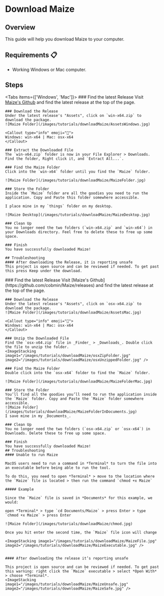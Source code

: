 
# Download Maize

## Overview

This guide will help you download Maize to your computer.

## Requirements 📋

- Working Windows or Mac computer.

## Steps

<Tabs items={['Windows', 'Mac']}>
<Tab>
<Steps>
    ### Find the latest Release
    Visit [Maize's Github](https://github.com/cobmin/Maize/releases) and find the latest release at the top of the page.

    ### Download the Release
    Under the latest release's "Assets", click on `win-x64.zip` to download the package.  
    ![Maize Folder](/images/tutorials/downloadMaize/AssetsWindows.jpg)

    <Callout type="info" emoji="📘">
    Windows: win-x64 | Mac: osx-x64
    </Callout>

    ### Extract the Downloaded File
    The `win-x64.zip` folder is now in your File Explorer > Downloads. Find the folder, Right click it, and `Extract All...`.

    ### Find the Maize Folder
    Click into the `win-x64` folder until you find the `Maize` folder.

    ![Maize Folder](/images/tutorials/downloadMaize/MaizeFolder.jpg)

    ### Store the Folder
    Inside the `Maize` folder are all the goodies you need to run the application. Copy and Paste this folder somewhere accessible. 
    
    I place mine in my `things` folder on my desktop.
    
    ![Maize Desktop](/images/tutorials/downloadMaize/MaizeDesktop.jpg)
    
    ### Clean Up
    You no longer need the two folders (`win-x64.zip` and `win-x64`) in your Downloads directory. Feel free to delete these to free up some space.
    
    ### Finish
    You have successfully downloaded Maize! 

    ## Troubleshooting
    #### After downloading the Release, it is reporting unsafe
    This project is open source and can be reviewed if needed. To get past this press Keep under the download.

<ImageStacking image1="/images/tutorials/downloadMaize/KeepFile.jpg" image2="/images/tutorials/downloadMaize/KeepFileTwo.jpg" />

</Steps>
</Tab>

<Tab>
<Steps>
    ### Find the latest Release
    Visit [Maize's Github](https://github.com/cobmin/Maize/releases) and find the latest release at the top of the page.

    ### Download the Release
    Under the latest release's "Assets", click on `osx-x64.zip` to download the package.
    ![Maize Folder](/images/tutorials/downloadMaize/AssetsMac.jpg)

    <Callout type="info" emoji="📘">
    Windows: win-x64 | Mac: osx-x64
    </Callout>

    ### Unzip the Downloaded File
    Find the `osx-x64.zip` file in _Finder_ > _Downloads_. Double click the file to unzip the folder.
    <ImageStacking image1="/images/tutorials/downloadMaize/osxZipFolder.jpg" image2="/images/tutorials/downloadMaize/osxUnzippedFolder.jpg" />

    ### Find the Maize Folder
    Double click into the `osx-x64` folder to find the `Maize` folder.

    ![Maize Folder](/images/tutorials/downloadMaize/MaizeFolderMac.jpg)

    ### Store the Folder
    You’ll find all the goodies you’ll need to run the application inside the `Maize` folder. Copy and Paste the `Maize` folder somewhere accessible. 
    ![Maize Folder](/images/tutorials/downloadMaize/MaizeFolderInDocuments.jpg)
    I save mine in my _Documents_.
        
    ### Clean Up
    You no longer need the two folders (`osx-x64.zip` or `osx-x64`) in Downloads. Delete these to free up some space.    
    
    ### Finish
    You have successfully downloaded Maize! 
    ## Troubleshooting
    #### Unable to run Maize

    MacOS users need to run a command in *Terminal* to turn the file into an executable before being able to run the tool.

    To do this, you need to open *Terminal* > move to the location where the `Maize` file is located > then run the command `chmod +x Maize`

    ##### Example

    Since the `Maize` file is saved in *Documents* for this example, we would: 

    open *Terminal* > type `cd Documents/Maize` > press Enter > type `chmod +x Maize` > press Enter

    ![Maize Folder](/images/tutorials/downloadMaize/chmod.jpg)

    Once you hit enter the second time, the `Maize` file icon will change 

    <ImageStacking image1="/images/tutorials/downloadMaize/MaizeFile.jpg" image2="/images/tutorials/downloadMaize/MaizeExecutable.jpg" />


    #### After downloading the release it’s reporting unsafe

    This project is open source and can be reviewed if needed. To get past this warning: right click the `Maize` executable > select *Open With* > choose *Terminal*.
    <ImageStacking image1="/images/tutorials/downloadMaize/MaizeUnsafe.jpg" image2="/images/tutorials/downloadMaize/MaizeSafe.jpg" />

</Steps>
</Tab>
</Tabs>


